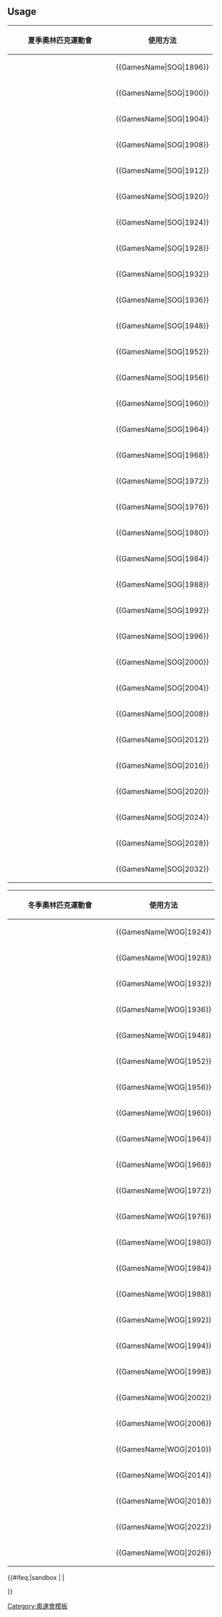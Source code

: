 == Usage ==
{|
! width=220|夏季奧林匹克運動會  || 使用方法
|-
| {{GamesName|SOG|1896}} || <nowiki>{{GamesName|SOG|1896}}</nowiki>
|-
| {{GamesName|SOG|1900}} || <nowiki>{{GamesName|SOG|1900}}</nowiki>
|-
| {{GamesName|SOG|1904}} || <nowiki>{{GamesName|SOG|1904}}</nowiki>
|-
| {{GamesName|SOG|1908}} || <nowiki>{{GamesName|SOG|1908}}</nowiki>
|-
| {{GamesName|SOG|1912}} || <nowiki>{{GamesName|SOG|1912}}</nowiki>
|-
| {{GamesName|SOG|1920}} || <nowiki>{{GamesName|SOG|1920}}</nowiki>
|-
| {{GamesName|SOG|1924}} || <nowiki>{{GamesName|SOG|1924}}</nowiki>
|-
| {{GamesName|SOG|1928}} || <nowiki>{{GamesName|SOG|1928}}</nowiki>
|-
| {{GamesName|SOG|1932}} || <nowiki>{{GamesName|SOG|1932}}</nowiki>
|-
| {{GamesName|SOG|1936}} || <nowiki>{{GamesName|SOG|1936}}</nowiki>
|-
| {{GamesName|SOG|1948}} || <nowiki>{{GamesName|SOG|1948}}</nowiki>
|-
| {{GamesName|SOG|1952}} || <nowiki>{{GamesName|SOG|1952}}</nowiki>
|-
| {{GamesName|SOG|1956}} || <nowiki>{{GamesName|SOG|1956}}</nowiki>
|-
| {{GamesName|SOG|1960}} || <nowiki>{{GamesName|SOG|1960}}</nowiki>
|-
| {{GamesName|SOG|1964}} || <nowiki>{{GamesName|SOG|1964}}</nowiki>
|-
| {{GamesName|SOG|1968}} || <nowiki>{{GamesName|SOG|1968}}</nowiki>
|-
| {{GamesName|SOG|1972}} || <nowiki>{{GamesName|SOG|1972}}</nowiki>
|-
| {{GamesName|SOG|1976}} || <nowiki>{{GamesName|SOG|1976}}</nowiki>
|-
| {{GamesName|SOG|1980}} || <nowiki>{{GamesName|SOG|1980}}</nowiki>
|-
| {{GamesName|SOG|1984}} || <nowiki>{{GamesName|SOG|1984}}</nowiki>
|-
| {{GamesName|SOG|1988}} || <nowiki>{{GamesName|SOG|1988}}</nowiki>
|-
| {{GamesName|SOG|1992}} || <nowiki>{{GamesName|SOG|1992}}</nowiki>
|-
| {{GamesName|SOG|1996}} || <nowiki>{{GamesName|SOG|1996}}</nowiki>
|-
| {{GamesName|SOG|2000}} || <nowiki>{{GamesName|SOG|2000}}</nowiki>
|-
| {{GamesName|SOG|2004}} || <nowiki>{{GamesName|SOG|2004}}</nowiki>
|-
| {{GamesName|SOG|2008}} || <nowiki>{{GamesName|SOG|2008}}</nowiki>
|-
| {{GamesName|SOG|2012}} || <nowiki>{{GamesName|SOG|2012}}</nowiki>
|-
| {{GamesName|SOG|2016}} || <nowiki>{{GamesName|SOG|2016}}</nowiki>
|-
| {{GamesName|SOG|2020}} || <nowiki>{{GamesName|SOG|2020}}</nowiki>
|-
| {{GamesName|SOG|2024}} || <nowiki>{{GamesName|SOG|2024}}</nowiki>
|-
| {{GamesName|SOG|2028}} || <nowiki>{{GamesName|SOG|2028}}</nowiki>
|-
| {{GamesName|SOG|2032}} || <nowiki>{{GamesName|SOG|2032}}</nowiki>
|}
{|
! width=220|冬季奧林匹克運動會 || 使用方法
|-
| {{GamesName|WOG|1924}} || <nowiki>{{GamesName|WOG|1924}}</nowiki>
|-
| {{GamesName|WOG|1928}} || <nowiki>{{GamesName|WOG|1928}}</nowiki>
|-
| {{GamesName|WOG|1932}} || <nowiki>{{GamesName|WOG|1932}}</nowiki>
|-
| {{GamesName|WOG|1936}} || <nowiki>{{GamesName|WOG|1936}}</nowiki>
|-
| {{GamesName|WOG|1948}} || <nowiki>{{GamesName|WOG|1948}}</nowiki>
|-
| {{GamesName|WOG|1952}} || <nowiki>{{GamesName|WOG|1952}}</nowiki>
|-
| {{GamesName|WOG|1956}} || <nowiki>{{GamesName|WOG|1956}}</nowiki>
|-
| {{GamesName|WOG|1960}} || <nowiki>{{GamesName|WOG|1960}}</nowiki>
|-
| {{GamesName|WOG|1964}} || <nowiki>{{GamesName|WOG|1964}}</nowiki>
|-
| {{GamesName|WOG|1968}} || <nowiki>{{GamesName|WOG|1968}}</nowiki>
|-
| {{GamesName|WOG|1972}} || <nowiki>{{GamesName|WOG|1972}}</nowiki>
|-
| {{GamesName|WOG|1976}} || <nowiki>{{GamesName|WOG|1976}}</nowiki>
|-
| {{GamesName|WOG|1980}} || <nowiki>{{GamesName|WOG|1980}}</nowiki>
|-
| {{GamesName|WOG|1984}} || <nowiki>{{GamesName|WOG|1984}}</nowiki>
|-
| {{GamesName|WOG|1988}} || <nowiki>{{GamesName|WOG|1988}}</nowiki>
|-
| {{GamesName|WOG|1992}} || <nowiki>{{GamesName|WOG|1992}}</nowiki>
|-
| {{GamesName|WOG|1994}} || <nowiki>{{GamesName|WOG|1994}}</nowiki>
|-
| {{GamesName|WOG|1998}} || <nowiki>{{GamesName|WOG|1998}}</nowiki>
|-
| {{GamesName|WOG|2002}} || <nowiki>{{GamesName|WOG|2002}}</nowiki>
|-
| {{GamesName|WOG|2006}} || <nowiki>{{GamesName|WOG|2006}}</nowiki>
|-
| {{GamesName|WOG|2010}} || <nowiki>{{GamesName|WOG|2010}}</nowiki>
|-
| {{GamesName|WOG|2014}} || <nowiki>{{GamesName|WOG|2014}}</nowiki>
|-
| {{GamesName|WOG|2018}} || <nowiki>{{GamesName|WOG|2018}}</nowiki>
|-
| {{GamesName|WOG|2022}} || <nowiki>{{GamesName|WOG|2022}}</nowiki>
|-
| {{GamesName|WOG|2026}} || <nowiki>{{GamesName|WOG|2026}}</nowiki>
|}

<includeonly>{{#ifeq:{{SUBPAGENAME}}|sandbox | |

[[Category:奧運會模板]]
}}</includeonly>